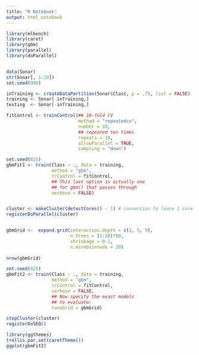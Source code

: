 ---
title: "R Notebook"
output: html_notebook
---

```{r, message=FALSE, warning=FALSE}
library(mlbench)
library(caret)
library(gbm)
library(parallel)
library(doParallel)


data(Sonar)
str(Sonar[, 1:10])
set.seed(998)

inTraining <- createDataPartition(Sonar$Class, p = .75, list = FALSE)
training <- Sonar[ inTraining,]
testing  <- Sonar[-inTraining,]

fitControl <- trainControl(## 10-fold CV
                           method = "repeatedcv",
                           number = 10,
                           ## repeated ten times
                           repeats = 10, 
                           allowParallel = TRUE, 
                           sampling = "down")

set.seed(825)
gbmFit1 <- train(Class ~ ., data = training, 
                 method = "gbm", 
                 trControl = fitControl,
                 ## This last option is actually one
                 ## for gbm() that passes through
                 verbose = FALSE)
```
```{r, message=FALSE, warning=FALSE}

```

```{r}

cluster <- makeCluster(detectCores() - 1) # convention to leave 1 core for OS
registerDoParallel(cluster)


gbmGrid <-  expand.grid(interaction.depth = c(1, 5, 9), 
                        n.trees = (1:30)*50, 
                        shrinkage = 0.1,
                        n.minobsinnode = 20)
                        
nrow(gbmGrid)

set.seed(825)
gbmFit2 <- train(Class ~ ., data = training, 
                 method = "gbm", 
                 trControl = fitControl, 
                 verbose = FALSE, 
                 ## Now specify the exact models 
                 ## to evaluate:
                 tuneGrid = gbmGrid)

stopCluster(cluster)
registerDoSEQ()

```
```{r}
library(ggthemes)
trellis.par.set(caretTheme())
ggplot(gbmFit2)
```


